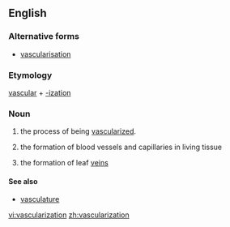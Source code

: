 ==English==

===Alternative forms===
*[[vascularisation]]

===Etymology===
[[vascular]] + [[-ization]]

===Noun===
{{en-noun}}

# the process of being [[vascularize]]d.
# {{medicine}} the formation of blood vessels and capillaries in living tissue
# {{botany}} the formation of leaf [[vein]]s

====See also====
*[[vasculature]]

[[vi:vascularization]]
[[zh:vascularization]]